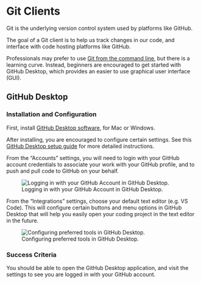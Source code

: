 
# Git Clients

Git is the underlying version control system used by platforms like GitHub.

The goal of a Git client is to help us track changes in our code, and interface with code hosting platforms like GitHub.

Professionals may prefer to use [Git from the command line](./clis/git.qmd), but there is a learning curve. Instead, beginners are encouraged to get started with GitHub Desktop, which provides an easier to use graphical user interface (GUI).

## GitHub Desktop

### Installation and Configuration

First, install [GitHub Desktop software](https://desktop.github.com/), for Mac or Windows.

After installing, you are encouraged to configure certain settings. See this [GitHub Desktop setup guide](https://docs.github.com/en/desktop/installing-and-authenticating-to-github-desktop/setting-up-github-desktop) for more detailed instructions.

From the "Accounts" settings, you will need to login with your GitHub account credentials to associate your work with your GitHub profile, and to push and pull code to GitHub on your behalf.

![Logging in with your GitHub Account in GitHub Desktop.](../images/github-desktop-settings-accounts.png)

From the "Integrations" settings, choose your default text editor (e.g. VS Code). This will configure certain buttons and menu options in GitHub Desktop that will help you easily open your coding project in the text editor in the future.

![Configuring preferred tools in GitHub Desktop.](../images/github-desktop-settings-integrations.png)


### Success Criteria

You should be able to open the GitHub Desktop application, and visit the settings to see you are logged in with your GitHub account.
